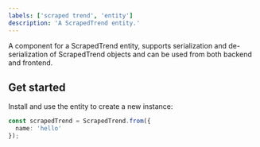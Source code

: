```yaml
---
labels: ['scraped trend', 'entity']
description: 'A ScrapedTrend entity.'
---
```


A component for a ScrapedTrend entity, supports serialization and de-serialization of ScrapedTrend objects and can be used from
both backend and frontend.

## Get started

Install and use the entity to create a new instance:

```ts
const scrapedTrend = ScrapedTrend.from({
  name: 'hello'
});
```
